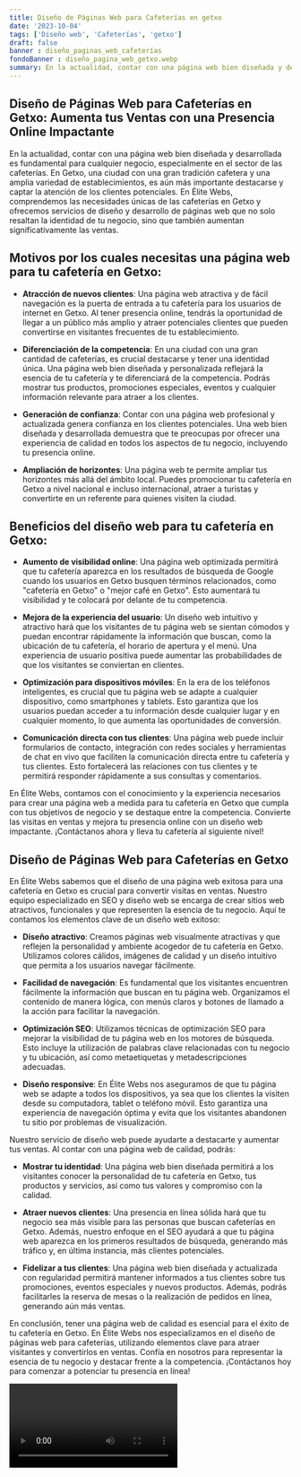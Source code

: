 ```yaml
---
title: Diseño de Páginas Web para Cafeterías en getxo
date: '2023-10-04'
tags: ['Diseño web', 'Cafeterías', 'getxo']
draft: false
banner : diseño_paginas_web_cafeterías
fondoBanner : diseño_pagina_web_getxo.webp
summary: En la actualidad, contar con una página web bien diseñada y desarrollada es fundamental para cualquier negocio, especialmente en el sector de las cafeterías. En Getxo, una ciudad con una gran tradición cafetera y una amplia variedad de establecimientos, es aún más importante destacarse y captar la atención de los clientes potenciales. En Élite Webs, comprendemos las necesidades únicas de las cafeterías en Getxo y ofrecemos servicios de diseño y desarrollo de páginas web que no solo resaltan la identidad de tu negocio, sino que también aumentan significativamente las ventas.
---
```


## Diseño de Páginas Web para Cafeterías en Getxo: Aumenta tus Ventas con una Presencia Online Impactante

En la actualidad, contar con una página web bien diseñada y desarrollada es fundamental para cualquier negocio, especialmente en el sector de las cafeterías. En Getxo, una ciudad con una gran tradición cafetera y una amplia variedad de establecimientos, es aún más importante destacarse y captar la atención de los clientes potenciales. En Élite Webs, comprendemos las necesidades únicas de las cafeterías en Getxo y ofrecemos servicios de diseño y desarrollo de páginas web que no solo resaltan la identidad de tu negocio, sino que también aumentan significativamente las ventas.

## Motivos por los cuales necesitas una página web para tu cafetería en Getxo:

- **Atracción de nuevos clientes**: Una página web atractiva y de fácil navegación es la puerta de entrada a tu cafetería para los usuarios de internet en Getxo. Al tener presencia online, tendrás la oportunidad de llegar a un público más amplio y atraer potenciales clientes que pueden convertirse en visitantes frecuentes de tu establecimiento.

- **Diferenciación de la competencia**: En una ciudad con una gran cantidad de cafeterías, es crucial destacarse y tener una identidad única. Una página web bien diseñada y personalizada reflejará la esencia de tu cafetería y te diferenciará de la competencia. Podrás mostrar tus productos, promociones especiales, eventos y cualquier información relevante para atraer a los clientes.

- **Generación de confianza**: Contar con una página web profesional y actualizada genera confianza en los clientes potenciales. Una web bien diseñada y desarrollada demuestra que te preocupas por ofrecer una experiencia de calidad en todos los aspectos de tu negocio, incluyendo tu presencia online.

- **Ampliación de horizontes**: Una página web te permite ampliar tus horizontes más allá del ámbito local. Puedes promocionar tu cafetería en Getxo a nivel nacional e incluso internacional, atraer a turistas y convertirte en un referente para quienes visiten la ciudad.

## Beneficios del diseño web para tu cafetería en Getxo:

- **Aumento de visibilidad online**: Una página web optimizada permitirá que tu cafetería aparezca en los resultados de búsqueda de Google cuando los usuarios en Getxo busquen términos relacionados, como "cafetería en Getxo" o "mejor café en Getxo". Esto aumentará tu visibilidad y te colocará por delante de tu competencia.

- **Mejora de la experiencia del usuario**: Un diseño web intuitivo y atractivo hará que los visitantes de tu página web se sientan cómodos y puedan encontrar rápidamente la información que buscan, como la ubicación de tu cafetería, el horario de apertura y el menú. Una experiencia de usuario positiva puede aumentar las probabilidades de que los visitantes se conviertan en clientes.

- **Optimización para dispositivos móviles**: En la era de los teléfonos inteligentes, es crucial que tu página web se adapte a cualquier dispositivo, como smartphones y tablets. Esto garantiza que los usuarios puedan acceder a tu información desde cualquier lugar y en cualquier momento, lo que aumenta las oportunidades de conversión.

- **Comunicación directa con tus clientes**: Una página web puede incluir formularios de contacto, integración con redes sociales y herramientas de chat en vivo que faciliten la comunicación directa entre tu cafetería y tus clientes. Esto fortalecerá las relaciones con tus clientes y te permitirá responder rápidamente a sus consultas y comentarios.

En Élite Webs, contamos con el conocimiento y la experiencia necesarios para crear una página web a medida para tu cafetería en Getxo que cumpla con tus objetivos de negocio y se destaque entre la competencia. Convierte las visitas en ventas y mejora tu presencia online con un diseño web impactante. ¡Contáctanos ahora y lleva tu cafetería al siguiente nivel!

<GifSeo />

<Cta />

## Diseño de Páginas Web para Cafeterías en Getxo

En Élite Webs sabemos que el diseño de una página web exitosa para una cafetería en Getxo es crucial para convertir visitas en ventas. Nuestro equipo especializado en SEO y diseño web se encarga de crear sitios web atractivos, funcionales y que representen la esencia de tu negocio. Aquí te contamos los elementos clave de un diseño web exitoso:

- **Diseño atractivo**: Creamos páginas web visualmente atractivas y que reflejen la personalidad y ambiente acogedor de tu cafetería en Getxo. Utilizamos colores cálidos, imágenes de calidad y un diseño intuitivo que permita a los usuarios navegar fácilmente.

- **Facilidad de navegación**: Es fundamental que los visitantes encuentren fácilmente la información que buscan en tu página web. Organizamos el contenido de manera lógica, con menús claros y botones de llamado a la acción para facilitar la navegación.

- **Optimización SEO**: Utilizamos técnicas de optimización SEO para mejorar la visibilidad de tu página web en los motores de búsqueda. Esto incluye la utilización de palabras clave relacionadas con tu negocio y tu ubicación, así como metaetiquetas y metadescripciones adecuadas.

- **Diseño responsive**: En Élite Webs nos aseguramos de que tu página web se adapte a todos los dispositivos, ya sea que los clientes la visiten desde su computadora, tablet o teléfono móvil. Esto garantiza una experiencia de navegación óptima y evita que los visitantes abandonen tu sitio por problemas de visualización.

Nuestro servicio de diseño web puede ayudarte a destacarte y aumentar tus ventas. Al contar con una página web de calidad, podrás:

- **Mostrar tu identidad**: Una página web bien diseñada permitirá a los visitantes conocer la personalidad de tu cafetería en Getxo, tus productos y servicios, así como tus valores y compromiso con la calidad.

- **Atraer nuevos clientes**: Una presencia en línea sólida hará que tu negocio sea más visible para las personas que buscan cafeterías en Getxo. Además, nuestro enfoque en el SEO ayudará a que tu página web aparezca en los primeros resultados de búsqueda, generando más tráfico y, en última instancia, más clientes potenciales.

- **Fidelizar a tus clientes**: Una página web bien diseñada y actualizada con regularidad permitirá mantener informados a tus clientes sobre tus promociones, eventos especiales y nuevos productos. Además, podrás facilitarles la reserva de mesas o la realización de pedidos en línea, generando aún más ventas.

En conclusión, tener una página web de calidad es esencial para el éxito de tu cafetería en Getxo. En Élite Webs nos especializamos en el diseño de páginas web para cafeterías, utilizando elementos clave para atraer visitantes y convertirlos en ventas. Confía en nosotros para representar la esencia de tu negocio y destacar frente a la competencia. ¡Contáctanos hoy para comenzar a potenciar tu presencia en línea!

<Video />

<CtaBot job='Cafeterías' city='getxo'/>

<Gmaps query='getxo+españa+maps' />